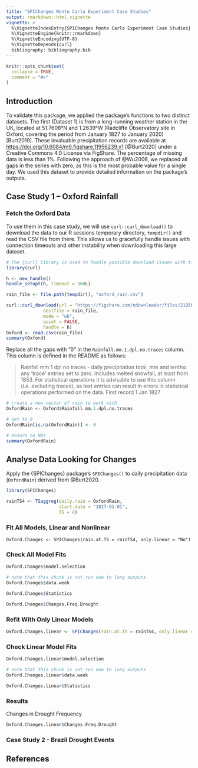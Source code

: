 ```yaml
---
title: "SPIChanges Monte Carlo Experiment Case Studies"
output: rmarkdown::html_vignette
vignette: >
  %\VignetteIndexEntry{SPIChanges Monte Carlo Experiment Case Studies}
  %\VignetteEngine{knitr::rmarkdown}
  %\VignetteEncoding{UTF-8}
  %\VignetteDepends{curl}
  bibliography: bibliography.bib
---
```


```r
knitr::opts_chunk$set(
  collapse = TRUE,
  comment = "#>"
)
```

## Introduction

To validate this package, we applied the package's functions to two distinct datasets.
The first (Dataset 1) is from a long-running weather station in the UK, located at 51.7608°N and 1.2639°W (Radcliffe Observatory site in Oxford, covering the period from January 1827 to January 2020) [Burt2019].
These invaluable precipitation records are available at  <https://doi.org/10.6084/m9.figshare.11956239.v1> [@Burt2020] under a Creative Commons 4.0 License via FigShare.
The percentage of missing data is less than 1%.
Following the approach of @Wu2006, we replaced all gaps in the series with zero, as this is the most probable value for a single day.
We used this dataset to provide detailed information on the package’s outputs.

## Case Study 1 -- Oxford Rainfall

### Fetch the Oxford Data

To use them in this case study, we will use `curl::curl_download()` to download the data to our R sessions temporary directory, `tempdir()` and read the CSV file from there.
This allows us to gracefully handle issues with connection timeouts and other instability when downloading this large dataset.

```r
# The {curl} library is used to handle possible download issues with timeouts
library(curl)

h <- new_handle()
handle_setopt(h, timeout = 360L)

rain_file <- file.path(tempdir(), "oxford_rain.csv")

curl::curl_download(url = "https://figshare.com/ndownloader/files/21950895",
              destfile = rain_file,
              mode = "wb",
              quiet = FALSE,
              handle = h)
Oxford <- read.csv(rain_file)
summary(Oxford)
```

Replace all the gaps with "0" in the `Rainfall.mm.1.dpl.no.traces` column.
This column is defined in the README as follows:

  >Rainfall mm 1 dpl no traces - daily precipitation total, mm and tenths: any 'trace' entries set to zero. Includes melted snowfall, at least from 1853. For statistical operations it is advisable to use this column (i.e. excluding traces), as text entries can result in errors in statistical operations performed on the data. First record 1 Jan 1827

```r
# create a new vector of rain to work with
OxfordRain <- Oxford$Rainfall.mm.1.dpl.no.traces

# set to 0
OxfordRain[is.na(OxfordRain)] <- 0

# ensure no NAs
summary(OxfordRain)
```

## Analyse Data Looking for Changes

Apply the {SPIChanges} package's `SPIChanges()` to daily precipitation data (`OxfordRain`) derived from @Burt2020.


```r
library(SPIChanges)

rainTS4 <- TSaggreg(daily.rain = OxfordRain,
                    start.date = "1827-01-01",
                    TS = 4)
```

### Fit All Models, Linear and Nonlinear

```
Oxford.Changes <- SPIChanges(rain.at.TS = rainTS4, only.linear = "No")
```

### Check All Model Fits

```r
Oxford.Changes$model.selection
```

<!--- @gabrielblaine, can you please add details here about how to interpret these outputs?
What are you looking for as a user of the package to evaluate these values from the models in this section, here?
--->

```r
# note that this chunk is not run due to long outputs
Oxford.Changes$data.week

Oxford.Changes$Statistics

Oxford.Changes$Changes.Freq.Drought
```

<!--- @gabrielblaine, can you please add details here about how to interpret these outputs?
What are you looking for as a user of the package to evaluate these values from the models in this section, here?

Can we somehow shorten the outputs to highlight what's important for users to understand how to use the package?
--->

### Refit With Only Linear Models

```r
Oxford.Changes.linear <- SPIChanges(rain.at.TS = rainTS4, only.linear = "Yes")
```

### Check Linear Model Fits

```r
Oxford.Changes.linear$model.selection
```

```r
# note that this chunk is not run due to long outputs
Oxford.Changes.linear$data.week

Oxford.Changes.linear$Statistics
```

<!--- @gabrielblaine, can you please add details here about how to interpret these outputs?
What are you looking for as a user of the package to evaluate these values from the models in this section, here?

Can we somehow shorten the outputs to highlight what's important for users to understand how to use the package?
--->

### Results

Changes in Drought Frequency

```r
Oxford.Changes.linear$Changes.Freq.Drought
```

<!--- @gabrielblaine, can you please add details here about how to interpret these outputs? --->

<!--- @gabrielblaine, can you please add the code for the figures, 5, 6, 7 and Table 6 from the paper here?
--->

### Case Study 2 - Brazil Drought Events

<!--- @gabrielblaine, can you please add the code for the Brazil case study model fits and figure 8 here?
--->

## References
